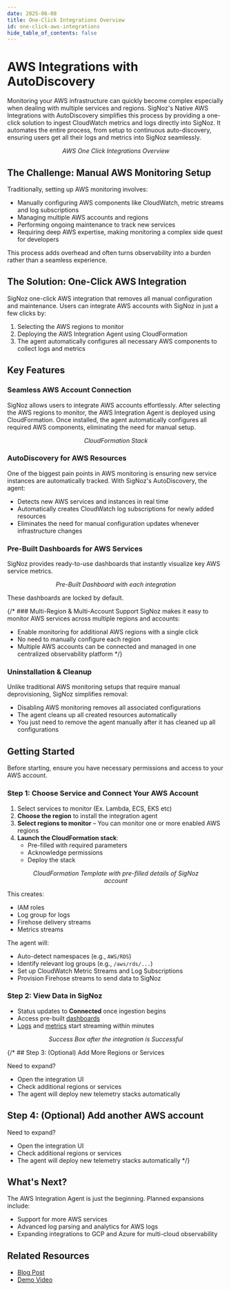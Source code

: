 ```yaml
---
date: 2025-06-08
title: One-Click Integrations Overview
id: one-click-aws-integrations
hide_table_of_contents: false
---
```


# AWS Integrations with AutoDiscovery

Monitoring your AWS infrastructure can quickly become complex especially when dealing with multiple services and regions. SigNoz's Native AWS Integrations with 
AutoDiscovery simplifies this process by providing a one-click solution to ingest CloudWatch metrics and logs directly into SigNoz. It automates the entire process, 
from setup to continuous auto-discovery, ensuring users get all their logs and metrics into SigNoz seamlessly.

<figure data-zoomable align='center'>
    <img className="box-shadowed-image" src="/img/docs/integrations/one-click-aws/aws-integration-overview.webp" alt=""/>
    <figcaption><i>AWS One Click Integrations Overview</i></figcaption>
</figure>

## The Challenge: Manual AWS Monitoring Setup

Traditionally, setting up AWS monitoring involves:
- Manually configuring AWS components like CloudWatch, metric streams and log subscriptions
- Managing multiple AWS accounts and regions
- Performing ongoing maintenance to track new services
- Requiring deep AWS expertise, making monitoring a complex side quest for developers

This process adds overhead and often turns observability into a burden rather than a seamless experience.

## The Solution: One-Click AWS Integration

SigNoz one-click AWS integration that removes all manual configuration and maintenance. Users can integrate AWS accounts with SigNoz in just a few clicks by:

1. Selecting the AWS regions to monitor
2. Deploying the AWS Integration Agent using CloudFormation
3. The agent automatically configures all necessary AWS components to collect logs and metrics

## Key Features

### Seamless AWS Account Connection
SigNoz allows users to integrate AWS accounts effortlessly. After selecting the AWS regions to monitor, the AWS Integration Agent is deployed using CloudFormation. 
Once installed, the agent automatically configures all required AWS components, eliminating the need for manual setup.

<figure data-zoomable align='center'>
    <img className="box-shadowed-image" src="/img/docs/integrations/one-click-aws/aws-integration-cloudformation-output.webp" alt=""/>
    <figcaption><i>CloudFormation Stack</i></figcaption>
</figure>

### AutoDiscovery for AWS Resources
One of the biggest pain points in AWS monitoring is ensuring new service instances are automatically tracked. With SigNoz's AutoDiscovery, the agent:
- Detects new AWS services and instances in real time
- Automatically creates CloudWatch log subscriptions for newly added resources
- Eliminates the need for manual configuration updates whenever infrastructure changes

### Pre-Built Dashboards for AWS Services
SigNoz provides ready-to-use dashboards that instantly visualize key AWS service metrics.

<figure data-zoomable align='center'>
    <img className="box-shadowed-image" src="/img/docs/integrations/one-click-aws/aws-integration-dashboards.webp" alt=""/>
    <figcaption><i>Pre-Built Dashboard with each integration</i></figcaption>
</figure>

These dashboards are locked by default.

{/* ### Multi-Region & Multi-Account Support
SigNoz makes it easy to monitor AWS services across multiple regions and accounts:
- Enable monitoring for additional AWS regions with a single click
- No need to manually configure each region
- Multiple AWS accounts can be connected and managed in one centralized observability platform */}

### Uninstallation & Cleanup
Unlike traditional AWS monitoring setups that require manual deprovisioning, SigNoz simplifies removal:
- Disabling AWS monitoring removes all associated configurations
- The agent cleans up all created resources automatically
- You just need to remove the agent manually after it has cleaned up all configurations

## Getting Started

Before starting, ensure you have necessary permissions and access to your AWS account.

### Step 1: Choose Service and Connect Your AWS Account

1. Select services to monitor (Ex. Lambda, ECS, EKS etc)
2. **Choose the region** to install the integration agent
3. **Select regions to monitor** – You can monitor one or more enabled AWS regions
4. **Launch the CloudFormation stack**:
   - Pre-filled with required parameters
   - Acknowledge permissions
   - Deploy the stack

<figure data-zoomable align='center'>
    <img className="box-shadowed-image" src="/img/docs/integrations/one-click-aws/aws-integration-cloudformation-setup.webp" alt=""/>
    <figcaption><i>CloudFormation Template with pre-filled details of SigNoz account</i></figcaption>
</figure>

This creates:
- IAM roles
- Log group for logs
- Firehose delivery streams
- Metrics streams

The agent will:
- Auto-detect namespaces (e.g., `AWS/RDS`)
- Identify relevant log groups (e.g., `/aws/rds/...`)
- Set up CloudWatch Metric Streams and Log Subscriptions
- Provision Firehose streams to send data to SigNoz


### Step 2: View Data in SigNoz

- Status updates to **Connected** once ingestion begins
- Access pre-built [dashboards](https://signoz.io/docs/userguide/manage-dashboards/) 
- [Logs](https://signoz.io/docs/product-features/logs-explorer/) and [metrics](https://signoz.io/docs/metrics-management/metrics-explorer/) start streaming within minutes

<figure data-zoomable align='center'>
    <img className="box-shadowed-image" src="/img/docs/integrations/one-click-aws/aws-integration-success.webp" alt=""/>
    <figcaption><i>Success Box after the integration is Successful</i></figcaption>
</figure>

{/* ## Step 3: (Optional) Add More Regions or Services

Need to expand?

- Open the integration UI
- Check additional regions or services
- The agent will deploy new telemetry stacks automatically

## Step 4: (Optional) Add another AWS account

Need to expand?

- Open the integration UI
- Check additional regions or services
- The agent will deploy new telemetry stacks automatically */}

## What's Next? 

The AWS Integration Agent is just the beginning. Planned expansions include:
- Support for more AWS services
- Advanced log parsing and analytics for AWS logs
- Expanding integrations to GCP and Azure for multi-cloud observability


## Related Resources

- [Blog Post](https://signoz.io/blog/native-aws-integrations-with-autodiscovery/)
- [Demo Video ](https://youtu.be/PkGE1MdFF4A?si=DxyKTyEjw1NSkfAe)
